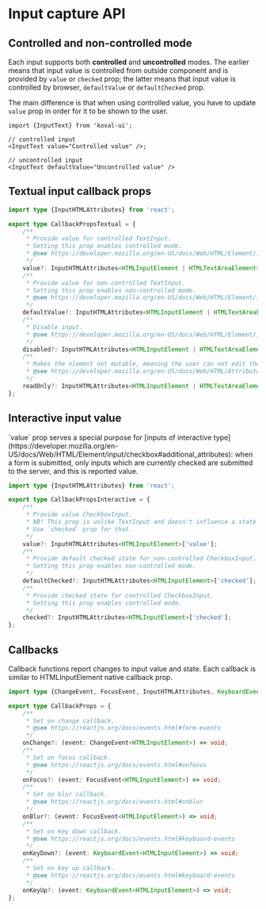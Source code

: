 
# Input capture API

## Controlled and non-controlled mode

Each input supports both **controlled** and **uncontrolled** modes. The earlier means that input value is controlled from outside component and is provided by `value` or `checked` prop; the latter means that input value is controlled by browser, `defaultValue` or `defaultChecked` prop.

The main difference is that when using controlled value, you have to update `value` prop in order for it to be shown to the user.

```tsx
import {InputText} from 'koval-ui';

// controlled input
<InputText value="Controlled value" />;
```

```tsx
// uncontrolled input
<InputText defaultValue="Uncontrolled value" />
```

## Textual input callback props

```ts
import type {InputHTMLAttributes} from 'react';

export type CallbackPropsTextual = {
    /**
     * Provide value for controlled TextInput.
     * Setting this prop enables controlled mode.
     * @see https://developer.mozilla.org/en-US/docs/Web/HTML/Element/input#value
     */
    value?: InputHTMLAttributes<HTMLInputElement | HTMLTextAreaElement>['value'];
    /**
     * Provide value for non-controlled TextInput.
     * Setting this prop enables non-controlled mode.
     * @see https://developer.mozilla.org/en-US/docs/Web/HTML/Element/input#value
     */
    defaultValue?: InputHTMLAttributes<HTMLInputElement | HTMLTextAreaElement>['defaultValue'];
    /**
     * Disable input.
     * @see https://developer.mozilla.org/en-US/docs/Web/HTML/Element/input#disabled
     */
    disabled?: InputHTMLAttributes<HTMLInputElement | HTMLTextAreaElement>['disabled'];
    /**
     * Makes the element not mutable, meaning the user can not edit the control
     * @see https://developer.mozilla.org/en-US/docs/Web/HTML/Attributes/readonly
     */
    readOnly?: InputHTMLAttributes<HTMLInputElement | HTMLTextAreaElement>['readOnly'];
};
```

## Interactive input value

<Callout type="info" emoji="💡️">
    `value` prop serves a special purpose for [inputs of interactive type](https://developer.mozilla.org/en-US/docs/Web/HTML/Element/input/checkbox#additional_attributes): when a form is submitted, only inputs which are currently checked are submitted to the server, and this is reported value.
</Callout>

```ts
import type {InputHTMLAttributes} from 'react';

export type CallbackPropsInteractive = {
    /**
     * Provide value CheckboxInput.
     * NB! This prop is unlike TextInput and doesn't influence a state of input! 
     * Use `checked` prop for that.
     */
    value?: InputHTMLAttributes<HTMLInputElement>['value'];
    /**
     * Provide default checked state for non-controlled CheckboxInput.
     * Setting this prop enables non-controlled mode.
     */
    defaultChecked?: InputHTMLAttributes<HTMLInputElement>['checked'];
    /**
     * Provide checked state for controlled CheckboxInput.
     * Setting this prop enables controlled mode.
     */
    checked?: InputHTMLAttributes<HTMLInputElement>['checked'];
};
```

## Callbacks

Callback functions report changes to input value and state.
Each callback is similar to HTMLInputElement native callback prop.

```ts
import type {ChangeEvent, FocusEvent, InputHTMLAttributes, KeyboardEvent} from 'react';

export type CallbackProps = {
    /**
     * Set on change callback.
     * @see https://reactjs.org/docs/events.html#form-events
     */
    onChange?: (event: ChangeEvent<HTMLInputElement>) => void;
    /**
     * Set on focus callback.
     * @see https://reactjs.org/docs/events.html#onfocus
     */
    onFocus?: (event: FocusEvent<HTMLInputElement>) => void;
    /**
     * Set on blur callback.
     * @see https://reactjs.org/docs/events.html#onblur
     */
    onBlur?: (event: FocusEvent<HTMLInputElement>) => void;
    /**
     * Set on key down callback.
     * @see https://reactjs.org/docs/events.html#keyboard-events
     */
    onKeyDown?: (event: KeyboardEvent<HTMLInputElement>) => void;
    /**
     * Set on key up callback.
     * @see https://reactjs.org/docs/events.html#keyboard-events
     */
    onKeyUp?: (event: KeyboardEvent<HTMLInputElement>) => void;
};
```
